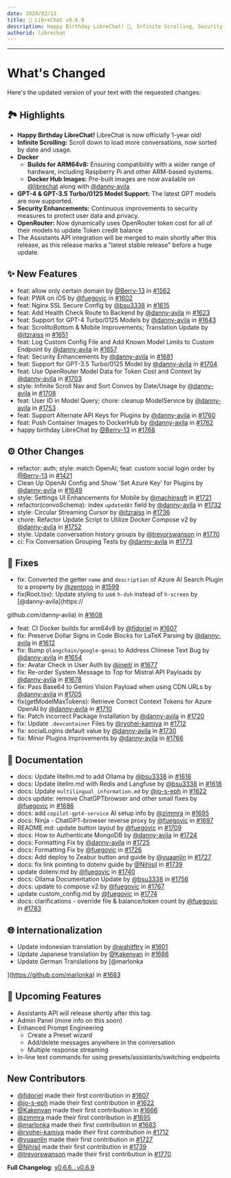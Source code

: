 ```yaml
---
date: 2024/02/13
title: 🚀 LibreChat v0.6.9
description: Happy Birthday LibreChat! 🎂, Infinite Scrolling, Security Enhancements, and more...
authorid: librechat
---
```



<ChangelogHeader />

---

# What's Changed

Here's the updated version of your text with the requested changes:

## 🏞️ Highlights
- **Happy Birthday LibreChat!** LibreChat is now officially 1-year old!
- **Infinite Scrolling:** Scroll down to load more conversations, now sorted by date and usage.
- **Docker** 
    - **Builds for ARM64v8:** Ensuring compatibility with a wider range of hardware, including Raspberry Pi and other ARM-based systems.
    - **Docker Hub Images:** Pre-built images are now available on [@librechat](https://hub.docker.com/u/librechat) along with [@danny-avila](https://github.com/danny-avila?tab=packages&repo_name=LibreChat)
- **GPT-4 & GPT-3.5 Turbo/0125 Model Support:** The latest GPT models are now supported.
- **Security Enhancements:** Continuous improvements to security measures to protect user data and privacy.
- **OpenRouter:** Now dynamically uses OpenRouter token cost for all of their models to update Token credit balance
- The Assistants API integration will be merged to main shortly after this release, as this release marks a "latest stable release" before a huge update.

## ✨ New Features
* feat: allow only certain domain by [@Berry-13](https://github.com/Berry-13) in [#1562](https://github.com/danny-avila/LibreChat/pull/1562)
* feat: PWA on iOS by [@fuegovic](https://github.com/fuegovic) in [#1602](https://github.com/danny-avila/LibreChat/pull/1602)
* feat: Nginx SSL Secure Config by [@bsu3338](https://github.com/bsu3338) in [#1615](https://github.com/danny-avila/LibreChat/pull/1615)
* feat: Add Health Check Route to Backend by [@danny-avila](https://github.com/danny-avila) in [#1623](https://github.com/danny-avila/LibreChat/pull/1623)
* feat: Support for GPT-4 Turbo/0125 Models by [@danny-avila](https://github.com/danny-avila) in [#1643](https://github.com/danny-avila/LibreChat/pull/1643)
* feat: ScrolltoBottom & Mobile Improvements; Translation Update by [@itzraiss](https://github.com/itzraiss) in [#1651](https://github.com/danny-avila/LibreChat/pull/1651)
* feat: Log Custom Config File and Add Known Model Limits to Custom Endpoint  by [@danny-avila](https://github.com/danny-avila) in [#1657](https://github.com/danny-avila/LibreChat/pull/1657)
* feat: Security Enhancements by [@danny-avila](https://github.com/danny-avila) in [#1681](https://github.com/danny-avila/LibreChat/pull/1681)
* feat: Support for GPT-3.5 Turbo/0125 Model by [@danny-avila](https://github.com/danny-avila) in [#1704](https://github.com/danny-avila/LibreChat/pull/1704)
* feat: Use OpenRouter Model Data for Token Cost and Context by [@danny-avila](https://github.com/danny-avila) in [#1703](https://github.com/danny-avila/LibreChat/pull/1703)
* style: Infinite Scroll Nav and Sort Convos by Date/Usage by [@danny-avila](https://github.com/danny-avila) in [#1708](https://github.com/danny-avila/LibreChat/pull/1708)
* feat: User ID in Model Query; chore: cleanup ModelService by [@danny-avila](https://github.com/danny-avila) in [#1753](https://github.com/danny-avila/LibreChat/pull/1753)
* feat: Support Alternate API Keys for Plugins by [@danny-avila](https://github.com/danny-avila) in [#1760](https://github.com/danny-avila/LibreChat/pull/1760)
* feat: Push Container Images to DockerHub by [@danny-avila](https://github.com/danny-avila) in [#1762](https://github.com/danny-avila/LibreChat/pull/1762)
* happy birthday LibreChat by [@Berry-13](https://github.com/Berry-13) in [#1768](https://github.com/danny-avila/LibreChat/pull/1768)

## ⚙️ Other Changes
* refactor: auth; style: match OpenAI; feat: custom social login order by [@Berry-13](https://github.com/Berry-13) in [#1421](https://github.com/danny-avila/LibreChat/pull/1421)
* Clean Up OpenAI Config and Show 'Set Azure Key' for Plugins by [@danny-avila](https://github.com/danny-avila) in [#1649](https://github.com/danny-avila/LibreChat/pull/1649)
* style: Settings UI Enhancements for Mobile by [@machinsoft](https://github.com/machinsoft) in [#1721](https://github.com/danny-avila/LibreChat/pull/1721)
* refactor(convoSchema): index `updatedAt` field by [@danny-avila](https://github.com/danny-avila) in [#1732](https://github.com/danny-avila/LibreChat/pull/1732)
* style: Circular Streaming Cursor by [@itzraiss](https://github.com/itzraiss) in [#1736](https://github.com/danny-avila/LibreChat/pull/1736)
* chore: Refactor Update Script to Utilize Docker Compose v2 by [@danny-avila](https://github.com/danny-avila) in [#1752](https://github.com/danny-avila/LibreChat/pull/1752)
* style: Update conversation history groups by [@trevorswanson](https://github.com/trevorswanson) in [#1770](https://github.com/danny-avila/LibreChat/pull/1770)
* ci: Fix Conversation Grouping Tests by [@danny-avila](https://github.com/danny-avila) in [#1773](https://github.com/danny-avila/LibreChat/pull/1773)

## 🔧 Fixes
* fix: Converted the getter `name` and `description` of Azure AI Search Plugin to a property by [@zentooo](https://github.com/zentooo) in [#1599](https://github.com/danny-avila/LibreChat/pull/1599)
* fix(Root.tsx): Update styling to use `h-dvh` instead of `h-screen` by [@danny-avila](https://

github.com/danny-avila) in [#1608](https://github.com/danny-avila/LibreChat/pull/1608)
* feat: CI Docker builds for arm64v8 by [@fidoriel](https://github.com/fidoriel) in [#1607](https://github.com/danny-avila/LibreChat/pull/1607)
* fix: Preserve Dollar Signs in Code Blocks for LaTeX Parsing  by [@danny-avila](https://github.com/danny-avila) in [#1612](https://github.com/danny-avila/LibreChat/pull/1612)
* fix: Bump `@langchain/google-genai` to Address Chinese Text Bug by [@danny-avila](https://github.com/danny-avila) in [#1654](https://github.com/danny-avila/LibreChat/pull/1654)
* fix: Avatar Check in User Auth by [@ineiti](https://github.com/ineiti) in [#1677](https://github.com/danny-avila/LibreChat/pull/1677)
* fix: Re-order System Message to Top for Mistral API Payloads by [@danny-avila](https://github.com/danny-avila) in [#1678](https://github.com/danny-avila/LibreChat/pull/1678)
* fix: Pass Base64 to Gemini Vision Payload when using CDN URLs by [@danny-avila](https://github.com/danny-avila) in [#1705](https://github.com/danny-avila/LibreChat/pull/1705)
* fix(getModelMaxTokens): Retrieve Correct Context Tokens for Azure OpenAI by [@danny-avila](https://github.com/danny-avila) in [#1710](https://github.com/danny-avila/LibreChat/pull/1710)
* fix: Patch incorrect Package Installation by [@danny-avila](https://github.com/danny-avila) in [#1720](https://github.com/danny-avila/LibreChat/pull/1720)
* fix: Update `.devcontainer` Files by [@ryohei-kamiya](https://github.com/ryohei-kamiya) in [#1712](https://github.com/danny-avila/LibreChat/pull/1712)
* fix: socialLogins default value by [@danny-avila](https://github.com/danny-avila) in [#1730](https://github.com/danny-avila/LibreChat/pull/1730)
* fix: Minor Plugins Improvements by [@danny-avila](https://github.com/danny-avila) in [#1766](https://github.com/danny-avila/LibreChat/pull/1766)

## 📝 Documentation
* docs: Update litellm.md to add Ollama by [@bsu3338](https://github.com/bsu3338) in [#1616](https://github.com/danny-avila/LibreChat/pull/1616)
* docs: Update litellm.md with Redis and Langfuse by [@bsu3338](https://github.com/bsu3338) in [#1618](https://github.com/danny-avila/LibreChat/pull/1618)
* docs: Update `multilingual_information.md` by [@jo-s-eph](https://github.com/jo-s-eph) in [#1622](https://github.com/danny-avila/LibreChat/pull/1622)
* docs update: remove ChatGPTbrowser and other small fixes by [@fuegovic](https://github.com/fuegovic) in [#1686](https://github.com/danny-avila/LibreChat/pull/1686)
* docs: add `copilot-gpt4-service` AI setup info by [@zimmra](https://github.com/zimmra) in [#1695](https://github.com/danny-avila/LibreChat/pull/1695)
* docs: Ninja - ChatGPT-browser reverse proxy by [@fuegovic](https://github.com/fuegovic) in [#1697](https://github.com/danny-avila/LibreChat/pull/1697)
* README.md: update button layout by [@fuegovic](https://github.com/fuegovic) in [#1709](https://github.com/danny-avila/LibreChat/pull/1709)
* docs: How to Authenticate MongoDB by [@danny-avila](https://github.com/danny-avila) in [#1724](https://github.com/danny-avila/LibreChat/pull/1724)
* docs: Formatting Fix by [@danny-avila](https://github.com/danny-avila) in [#1725](https://github.com/danny-avila/LibreChat/pull/1725)
* docs: Formatting Fix by [@fuegovic](https://github.com/fuegovic) in [#1726](https://github.com/danny-avila/LibreChat/pull/1726)
* docs: Add deploy to Zeabur button and guide by [@yuaanlin](https://github.com/yuaanlin) in [#1727](https://github.com/danny-avila/LibreChat/pull/1727)
* docs: fix link pointing to dotenv guide by [@Nihisil](https://github.com/Nihisil) in [#1739](https://github.com/danny-avila/LibreChat/pull/1739)
* update dotenv.md by [@fuegovic](https://github.com/fuegovic) in [#1740](https://github.com/danny-avila/LibreChat/pull/1740)
* docs: Ollama Documentation Update by [@bsu3338](https://github.com/bsu3338) in [#1756](https://github.com/danny-avila/LibreChat/pull/1756)
* docs: update to compose v2 by [@fuegovic](https://github.com/fuegovic) in [#1767](https://github.com/danny-avila/LibreChat/pull/1767)
* update custom_config.md by [@fuegovic](https://github.com/fuegovic) in [#1774](https://github.com/danny-avila/LibreChat/pull/1774)
* docs: clarifications - override file & balance/token count by [@fuegovic](https://github.com/fuegovic) in [#1783](https://github.com/danny-avila/LibreChat/pull/1783)

## 🌐 Internationalization
* Update indonesian translation by [@wahitftry](https://github.com/wahitftry) in [#1601](https://github.com/danny-avila/LibreChat/pull/1601)
* Update Japanese translation by [@Kakenyan](https://github.com/Kakenyan) in [#1666](https://github.com/danny-avila/LibreChat/pull/1666)
* Update German Translations by [@marlonka

](https://github.com/marlonka) in [#1683](https://github.com/danny-avila/LibreChat/pull/1683)

## 👀 Upcoming Features
- Assistants API will release shortly after this tag.
- Admin Panel (more info on this soon)
- Enhanced Prompt Engineering 
    - Create a Preset wizard
    - Add/delete messages anywhere in the conversation
    - Multiple response streaming
- In-line text commands for using presets/assistants/switching endpoints

## New Contributors
* [@fidoriel](https://github.com/fidoriel) made their first contribution in [#1607](https://github.com/danny-avila/LibreChat/pull/1607)
* [@jo-s-eph](https://github.com/jo-s-eph) made their first contribution in [#1622](https://github.com/danny-avila/LibreChat/pull/1622)
* [@Kakenyan](https://github.com/Kakenyan) made their first contribution in [#1666](https://github.com/danny-avila/LibreChat/pull/1666)
* [@zimmra](https://github.com/zimmra) made their first contribution in [#1695](https://github.com/danny-avila/LibreChat/pull/1695)
* [@marlonka](https://github.com/marlonka) made their first contribution in [#1683](https://github.com/danny-avila/LibreChat/pull/1683)
* [@ryohei-kamiya](https://github.com/ryohei-kamiya) made their first contribution in [#1712](https://github.com/danny-avila/LibreChat/pull/1712)
* [@yuaanlin](https://github.com/yuaanlin) made their first contribution in [#1727](https://github.com/danny-avila/LibreChat/pull/1727)
* [@Nihisil](https://github.com/Nihisil) made their first contribution in [#1739](https://github.com/danny-avila/LibreChat/pull/1739)
* [@trevorswanson](https://github.com/trevorswanson) made their first contribution in [#1770](https://github.com/danny-avila/LibreChat/pull/1770)

**Full Changelog**: [v0.6.6...v0.6.9](https://github.com/danny-avila/LibreChat/compare/v0.6.6...v0.6.9)